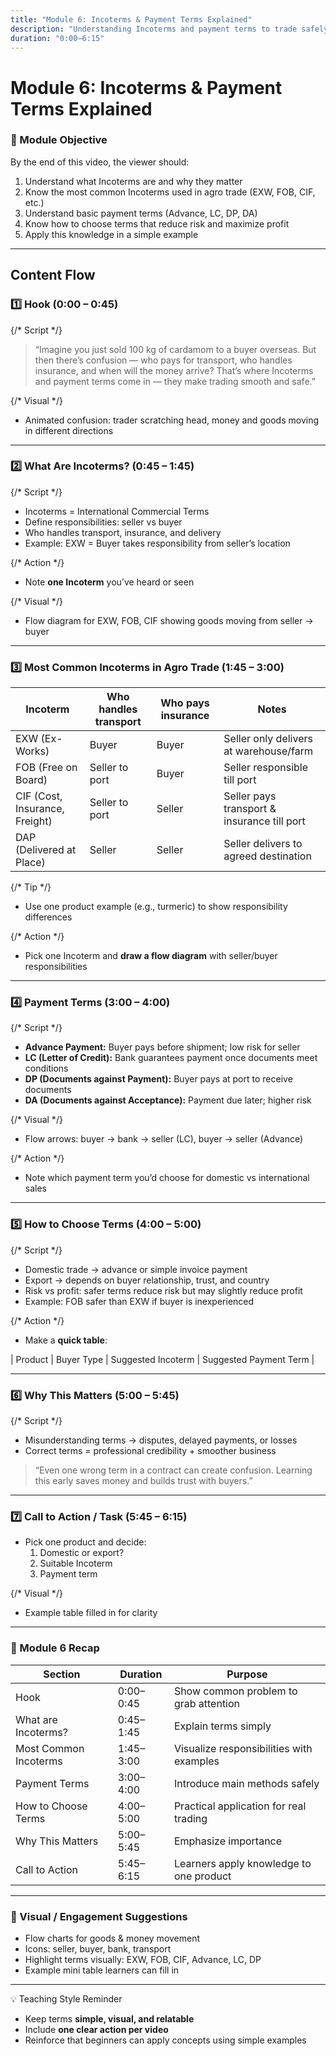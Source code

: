 ```yaml
---
title: "Module 6: Incoterms & Payment Terms Explained"
description: "Understanding Incoterms and payment terms to trade safely and efficiently, domestically and internationally."
duration: "0:00–6:15"
---
```


# Module 6: Incoterms & Payment Terms Explained

### 🎯 Module Objective

By the end of this video, the viewer should:

1. Understand what Incoterms are and why they matter
2. Know the most common Incoterms used in agro trade (EXW, FOB, CIF, etc.)
3. Understand basic payment terms (Advance, LC, DP, DA)
4. Know how to choose terms that reduce risk and maximize profit
5. Apply this knowledge in a simple example

---

## Content Flow

### 1️⃣ Hook (0:00 – 0:45)

{/* Script */}

> “Imagine you just sold 100 kg of cardamom to a buyer overseas. But then there’s confusion — who pays for transport, who handles insurance, and when will the money arrive? That’s where Incoterms and payment terms come in — they make trading smooth and safe.”

{/* Visual */}

- Animated confusion: trader scratching head, money and goods moving in different directions

---

### 2️⃣ What Are Incoterms? (0:45 – 1:45)

{/* Script */}

- Incoterms = International Commercial Terms
- Define responsibilities: seller vs buyer
- Who handles transport, insurance, and delivery
- Example: EXW = Buyer takes responsibility from seller’s location

{/* Action */}

- Note **one Incoterm** you’ve heard or seen

{/* Visual */}

- Flow diagram for EXW, FOB, CIF showing goods moving from seller → buyer

---

### 3️⃣ Most Common Incoterms in Agro Trade (1:45 – 3:00)

| Incoterm                       | Who handles transport | Who pays insurance | Notes                                       |
| ------------------------------ | --------------------- | ------------------ | ------------------------------------------- |
| EXW (Ex-Works)                 | Buyer                 | Buyer              | Seller only delivers at warehouse/farm      |
| FOB (Free on Board)            | Seller to port        | Buyer              | Seller responsible till port                |
| CIF (Cost, Insurance, Freight) | Seller to port        | Seller             | Seller pays transport & insurance till port |
| DAP (Delivered at Place)       | Seller                | Seller             | Seller delivers to agreed destination       |

{/* Tip */}

- Use one product example (e.g., turmeric) to show responsibility differences

{/* Action */}

- Pick one Incoterm and **draw a flow diagram** with seller/buyer responsibilities

---

### 4️⃣ Payment Terms (3:00 – 4:00)

{/* Script */}

- **Advance Payment:** Buyer pays before shipment; low risk for seller
- **LC (Letter of Credit):** Bank guarantees payment once documents meet conditions
- **DP (Documents against Payment):** Buyer pays at port to receive documents
- **DA (Documents against Acceptance):** Payment due later; higher risk

{/* Visual */}

- Flow arrows: buyer → bank → seller (LC), buyer → seller (Advance)

{/* Action */}

- Note which payment term you’d choose for domestic vs international sales

---

### 5️⃣ How to Choose Terms (4:00 – 5:00)

{/* Script */}

- Domestic trade → advance or simple invoice payment
- Export → depends on buyer relationship, trust, and country
- Risk vs profit: safer terms reduce risk but may slightly reduce profit
- Example: FOB safer than EXW if buyer is inexperienced

{/* Action */}

- Make a **quick table**:

| Product | Buyer Type | Suggested Incoterm | Suggested Payment Term |

---

### 6️⃣ Why This Matters (5:00 – 5:45)

{/* Script */}

- Misunderstanding terms → disputes, delayed payments, or losses
- Correct terms = professional credibility + smoother business

> “Even one wrong term in a contract can create confusion. Learning this early saves money and builds trust with buyers.”

---

### 7️⃣ Call to Action / Task (5:45 – 6:15)

- Pick one product and decide:
  1. Domestic or export?
  2. Suitable Incoterm
  3. Payment term

{/* Visual */}

- Example table filled in for clarity

---

### 🧭 Module 6 Recap

| Section               | Duration  | Purpose                                  |
| --------------------- | --------- | ---------------------------------------- |
| Hook                  | 0:00–0:45 | Show common problem to grab attention    |
| What are Incoterms?   | 0:45–1:45 | Explain terms simply                     |
| Most Common Incoterms | 1:45–3:00 | Visualize responsibilities with examples |
| Payment Terms         | 3:00–4:00 | Introduce main methods safely            |
| How to Choose Terms   | 4:00–5:00 | Practical application for real trading   |
| Why This Matters      | 5:00–5:45 | Emphasize importance                     |
| Call to Action        | 5:45–6:15 | Learners apply knowledge to one product  |

---

### 🎨 Visual / Engagement Suggestions

- Flow charts for goods & money movement
- Icons: seller, buyer, bank, transport
- Highlight terms visually: EXW, FOB, CIF, Advance, LC, DP
- Example mini table learners can fill in

---

💡 Teaching Style Reminder

- Keep terms **simple, visual, and relatable**
- Include **one clear action per video**
- Reinforce that beginners can apply concepts using simple examples
